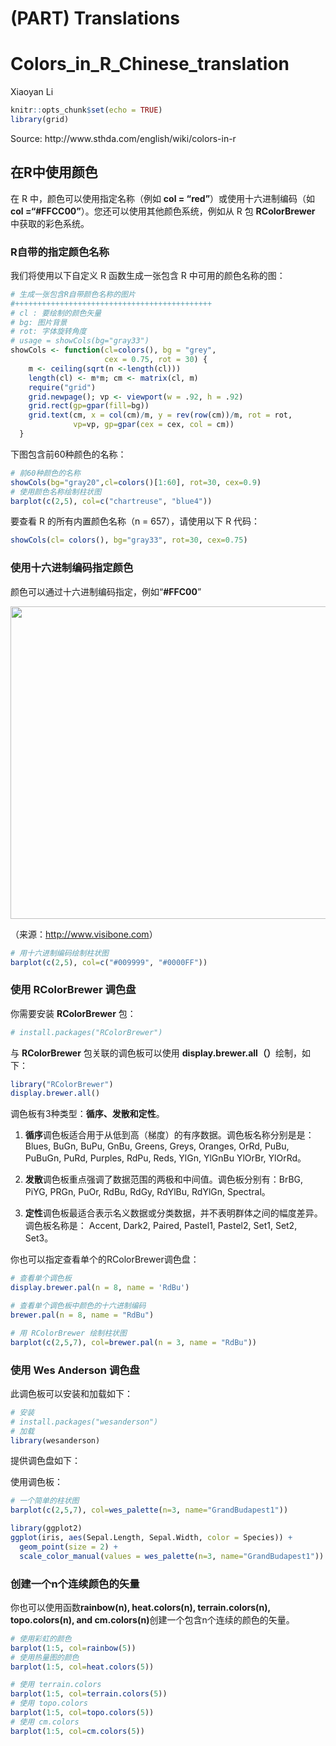 # (PART) Translations {-}

# Colors_in_R_Chinese_translation

Xiaoyan Li
```r
knitr::opts_chunk$set(echo = TRUE)
library(grid)
```
Source: http://www.sthda.com/english/wiki/colors-in-r


## 在R中使用颜色

在 R 中，颜色可以使用指定名称（例如 **col = "red"**）或使用十六进制编码（如 **col ="#FFCC00"**）。您还可以使用其他颜色系统，例如从 R 包 **RColorBrewer** 中获取的彩色系统。

### R自带的指定颜色名称

我们将使用以下自定义 R 函数生成一张包含 R 中可用的颜色名称的图：


```r
# 生成一张包含R自带颜色名称的图片
#++++++++++++++++++++++++++++++++++++++++++++
# cl : 要绘制的颜色矢量
# bg: 图片背景
# rot: 字体旋转角度
# usage = showCols(bg="gray33")
showCols <- function(cl=colors(), bg = "grey",
                     cex = 0.75, rot = 30) {
    m <- ceiling(sqrt(n <-length(cl)))
    length(cl) <- m*m; cm <- matrix(cl, m)
    require("grid")
    grid.newpage(); vp <- viewport(w = .92, h = .92)
    grid.rect(gp=gpar(fill=bg))
    grid.text(cm, x = col(cm)/m, y = rev(row(cm))/m, rot = rot,
              vp=vp, gp=gpar(cex = cex, col = cm))
  }
```

下图包含前60种颜色的名称：

```r
# 前60种颜色的名称
showCols(bg="gray20",cl=colors()[1:60], rot=30, cex=0.9)
# 使用颜色名称绘制柱状图
barplot(c(2,5), col=c("chartreuse", "blue4"))
```

要查看 R 的所有内置颜色名称（n = 657），请使用以下 R 代码：

```r
showCols(cl= colors(), bg="gray33", rot=30, cex=0.75)
```

### 使用十六进制编码指定颜色

颜色可以通过十六进制编码指定，例如“**#FFC00**”

<img src="https://s3.ax1x.com/2021/03/09/63fM2F.png" width = "600" height = "500" alt="" align=center />

（来源：[http://www.visibone.com](http://www.visibone.com)）

```r
# 用十六进制编码绘制柱状图
barplot(c(2,5), col=c("#009999", "#0000FF"))
```

### 使用 RColorBrewer 调色盘

你需要安装 **RColorBrewer** 包：
```r
# install.packages("RColorBrewer")
```

与 **RColorBrewer** 包关联的调色板可以使用 **display.brewer.all（）**绘制，如下：

```r
library("RColorBrewer")
display.brewer.all()
```


调色板有3种类型：**循序、发散和定性**。

1. **循序**调色板适合用于从低到高（梯度）的有序数据。调色板名称分别是是： Blues, BuGn, BuPu, GnBu, Greens, Greys, Oranges, OrRd, PuBu, PuBuGn, PuRd, Purples, RdPu, Reds, YlGn, YlGnBu YlOrBr, YlOrRd。

2. **发散**调色板重点强调了数据范围的两极和中间值。调色板分别有：BrBG, PiYG, PRGn, PuOr, RdBu, RdGy, RdYlBu, RdYlGn, Spectral。

3. **定性**调色板最适合表示名义数据或分类数据，并不表明群体之间的幅度差异。调色板名称是： Accent, Dark2, Paired, Pastel1, Pastel2, Set1, Set2, Set3。


你也可以指定查看单个的RColorBrewer调色盘：
```r
# 查看单个调色板
display.brewer.pal(n = 8, name = 'RdBu')
```

```r
# 查看单个调色板中颜色的十六进制编码
brewer.pal(n = 8, name = "RdBu")
```

```r
# 用 RColorBrewer 绘制柱状图
barplot(c(2,5,7), col=brewer.pal(n = 3, name = "RdBu"))
```


### 使用 Wes Anderson 调色盘

此调色板可以安装和加载如下：

```r
# 安装
# install.packages("wesanderson")
# 加载
library(wesanderson)
```

提供调色盘如下：
<img src="https://s3.ax1x.com/2021/03/09/63b6de.png" alt="" align=center />

使用调色板：

```r
# 一个简单的柱状图
barplot(c(2,5,7), col=wes_palette(n=3, name="GrandBudapest1"))
```

```r
library(ggplot2)
ggplot(iris, aes(Sepal.Length, Sepal.Width, color = Species)) + 
  geom_point(size = 2) + 
  scale_color_manual(values = wes_palette(n=3, name="GrandBudapest1"))
```

### 创建一个n个连续颜色的矢量

你也可以使用函数**rainbow(n), heat.colors(n), terrain.colors(n), topo.colors(n), and cm.colors(n)**创建一个包含n个连续的颜色的矢量。

```r
# 使用彩虹的颜色
barplot(1:5, col=rainbow(5))
# 使用热量图的颜色
barplot(1:5, col=heat.colors(5))
```


```r
# 使用 terrain.colors
barplot(1:5, col=terrain.colors(5))
# 使用 topo.colors
barplot(1:5, col=topo.colors(5))
# 使用 cm.colors
barplot(1:5, col=cm.colors(5))
```


